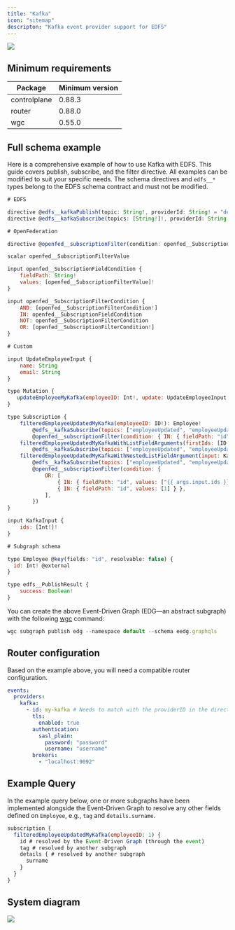 ```yaml
---
title: "Kafka"
icon: "sitemap"
descripton: "Kafka event provider support for EDFS"
---
```


<Frame caption="Kafka with EDFS">
  <img src="/images/router/event-driven-federated-subscriptions-edfs/image-3.png" />
</Frame>

## Minimum requirements

| Package      | Minimum version |
| ------------ | --------------- |
| controlplane | 0.88.3          |
| router       | 0.88.0          |
| wgc          | 0.55.0          |

## Full schema example

Here is a comprehensive example of how to use Kafka with EDFS. This guide covers publish, subscribe, and the filter directive. All examples can be modified to suit your specific needs. The schema directives and `edfs__*` types belong to the EDFS schema contract and must not be modified.

```js
# EDFS

directive @edfs__kafkaPublish(topic: String!, providerId: String! = "default") on FIELD_DEFINITION
directive @edfs__kafkaSubscribe(topics: [String!]!, providerId: String! = "default") on FIELD_DEFINITION

# OpenFederation

directive @openfed__subscriptionFilter(condition: openfed__SubscriptionFilterCondition!) on FIELD_DEFINITION

scalar openfed__SubscriptionFilterValue

input openfed__SubscriptionFieldCondition {
    fieldPath: String!
    values: [openfed__SubscriptionFilterValue]!
}

input openfed__SubscriptionFilterCondition {
    AND: [openfed__SubscriptionFilterCondition!]
    IN: openfed__SubscriptionFieldCondition
    NOT: openfed__SubscriptionFilterCondition
    OR: [openfed__SubscriptionFilterCondition!]
}

# Custom

input UpdateEmployeeInput {
    name: String
    email: String
}

type Mutation {
   updateEmployeeMyKafka(employeeID: Int!, update: UpdateEmployeeInput!): edfs__PublishResult! @edfs__kafkaPublish(topic: "employeeUpdated", providerId: "my-kafka")
}

type Subscription {
    filteredEmployeeUpdatedMyKafka(employeeID: ID!): Employee!
        @edfs__kafkaSubscribe(topics: ["employeeUpdated", "employeeUpdatedTwo"], providerId: "my-kafka")
        @openfed__subscriptionFilter(condition: { IN: { fieldPath: "id", values: [1, 3, 4, 7, 11] } })
    filteredEmployeeUpdatedMyKafkaWithListFieldArguments(firstIds: [ID!]!, secondIds: [ID!]!): Employee!
        @edfs__kafkaSubscribe(topics: ["employeeUpdated", "employeeUpdatedTwo"], providerId: "my-kafka")
    filteredEmployeeUpdatedMyKafkaWithNestedListFieldArgument(input: KafkaInput!): Employee!
        @edfs__kafkaSubscribe(topics: ["employeeUpdated", "employeeUpdatedTwo"], providerId: "my-kafka")
        @openfed__subscriptionFilter(condition: {
            OR: [
                { IN: { fieldPath: "id", values: ["{{ args.input.ids }}"] } },
                { IN: { fieldPath: "id", values: [1] } },
            ],
        })
}

input KafkaInput {
    ids: [Int!]!
}

# Subgraph schema

type Employee @key(fields: "id", resolvable: false) {
  id: Int! @external
}

type edfs__PublishResult {
    success: Boolean!
}
```

You can create the above Event-Driven Graph (EDG—an abstract subgraph) with the following [wgc](/cli/intro) command:

```js
wgc subgraph publish edg --namespace default --schema eedg.graphqls
```

## Router configuration

Based on the example above, you will need a compatible router configuration.

```yaml config.yaml
events:
  providers:
    kafka:
      - id: my-kafka # Needs to match with the providerID in the directive
        tls:
          enabled: true
        authentication:
          sasl_plain:
            password: "password"
            username: "username"
        brokers:
          - "localhost:9092"
```

## Example Query

In the example query below, one or more subgraphs have been implemented alongside the Event-Driven Graph to resolve any other fields defined on `Employee`, e.g., `tag` and `details.surname`.

```js
subscription {
  filteredEmployeeUpdatedMyKafka(employeeID: 1) {
    id # resolved by the Event-Driven Graph (through the event)
    tag # resolved by another subgraph
    details { # resolved by another subgraph
      surname
    }
  }
}
```

## System diagram

<Frame>
  <img src="/images/router/event-driven-federated-subscriptions-edfs/image-4.png" />
</Frame>
